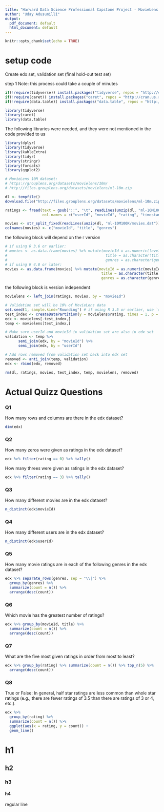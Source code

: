 ```yaml
---
title: "Harvard Data Science Professional Capstone Project - MovieLens Quizzes"
author: "Uday Adusumilli"
output:
  pdf_document: default
  html_document: default
---
```


```r
knitr::opts_chunk$set(echo = TRUE)
```



# setup code
Create edx set, validation set (final hold-out test set)

step 1
Note: this process could take a couple of minutes
```r
if(!require(tidyverse)) install.packages("tidyverse", repos = "http://cran.us.r-project.org")
if(!require(caret)) install.packages("caret", repos = "http://cran.us.r-project.org")
if(!require(data.table)) install.packages("data.table", repos = "http://cran.us.r-project.org")

library(tidyverse)
library(caret)
library(data.table)
```

The following libraries were needed, and they were not mentioned in the code provided to us

```r

library(dplyr)
library(tidyverse)
library(kableExtra)
library(tidyr)
library(stringr)
library(forcats)
library(ggplot2)
```


```r
# MovieLens 10M dataset:
# https://grouplens.org/datasets/movielens/10m/
# http://files.grouplens.org/datasets/movielens/ml-10m.zip

dl <- tempfile()
download.file("http://files.grouplens.org/datasets/movielens/ml-10m.zip", dl)

ratings <- fread(text = gsub("::", "\t", readLines(unzip(dl, "ml-10M100K/ratings.dat"))),
                 col.names = c("userId", "movieId", "rating", "timestamp"))

movies <- str_split_fixed(readLines(unzip(dl, "ml-10M100K/movies.dat")), "\\::", 3)
colnames(movies) <- c("movieId", "title", "genres")
```

the following block will depend on the r version
```r
# if using R 3.6 or earlier:
# movies <- as.data.frame(movies) %>% mutate(movieId = as.numeric(levels(movieId))[movieId],
#                                             title = as.character(title),
#                                             genres = as.character(genres))
# if using R 4.0 or later:
movies <- as.data.frame(movies) %>% mutate(movieId = as.numeric(movieId),
                                            title = as.character(title),
                                            genres = as.character(genres))

```

the following block is version independent
```r
movielens <- left_join(ratings, movies, by = "movieId")

# Validation set will be 10% of MovieLens data
set.seed(1, sample.kind="Rounding") # if using R 3.5 or earlier, use `set.seed(1)`
test_index <- createDataPartition(y = movielens$rating, times = 1, p = 0.1, list = FALSE)
edx <- movielens[-test_index,]
temp <- movielens[test_index,]

# Make sure userId and movieId in validation set are also in edx set
validation <- temp %>% 
      semi_join(edx, by = "movieId") %>%
      semi_join(edx, by = "userId")

# Add rows removed from validation set back into edx set
removed <- anti_join(temp, validation)
edx <- rbind(edx, removed)

rm(dl, ratings, movies, test_index, temp, movielens, removed)
```


# Actual Quizz Questions

### Q1

How many rows and columns are there in the edx dataset?


```r
dim(edx)
```


### Q2

How many zeros were given as ratings in the edx dataset?

```r
edx %>% filter(rating == 0) %>% tally()
```

How many threes were given as ratings in the edx dataset?

```r

edx %>% filter(rating == 3) %>% tally()
```

### Q3

How many different movies are in the edx dataset?

```r

n_distinct(edx$movieId)
```

### Q4

How many different users are in the edx dataset?

```r

n_distinct(edx$userId)
```

### Q5

How many movie ratings are in each of the following genres in the edx dataset?

```r

edx %>% separate_rows(genres, sep = "\\|") %>%
  group_by(genres) %>%
  summarize(count = n()) %>%
  arrange(desc(count))
```

### Q6

Which movie has the greatest number of ratings?

```r
edx %>% group_by(movieId, title) %>%
  summarize(count = n()) %>%
  arrange(desc(count))
```

### Q7

What are the five most given ratings in order from most to least?

```r

edx %>% group_by(rating) %>% summarize(count = n()) %>% top_n(5) %>%
  arrange(desc(count))  
```

### Q8

True or False: In general, half star ratings are less common than 
whole star ratings (e.g., there are fewer ratings of 3.5 than there 
are ratings of 3 or 4, etc.).

```r

edx %>%
  group_by(rating) %>%
  summarize(count = n()) %>%
  ggplot(aes(x = rating, y = count)) +
  geom_line()
```

# h1
## h2
### h3
#### h4
regular line